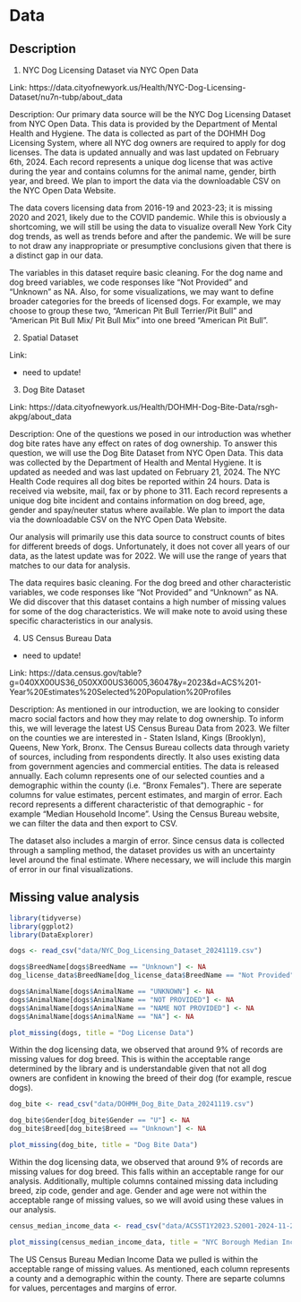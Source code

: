 # Data

## Description
1. NYC Dog Licensing Dataset via NYC Open Data

Link: https://data.cityofnewyork.us/Health/NYC-Dog-Licensing-Dataset/nu7n-tubp/about_data

Description: Our primary data source will be the NYC Dog Licensing Dataset from NYC Open Data. This data is provided by the Department of Mental Health and Hygiene.  The data is collected as part of the DOHMH Dog Licensing System, where all NYC dog owners are required to apply for dog licenses.  The data is updated annually and was last updated on February 6th, 2024. Each record represents a unique dog license that was active during the year and contains columns for the animal name, gender, birth year, and breed. We plan to import the data via the downloadable CSV on the NYC Open Data Website. 

The data covers licensing data from 2016-19 and 2023-23; it is missing 2020 and 2021, likely due to the COVID pandemic. While this is obviously a shortcoming, we will still be using the data to visualize overall New York City dog trends, as well as trends before and after the pandemic. We will be sure to not draw any inappropriate or presumptive conclusions given that there is a distinct gap in our data.

The variables in this dataset require basic cleaning. For the dog name and dog breed variables, we code responses like "Not Provided" and "Unknown" as NA. Also, for some visualizations, we may want to define broader categories for the breeds of licensed dogs. For example, we may choose to group these two, "American Pit Bull Terrier/Pit Bull" and "American Pit Bull Mix/ Pit Bull Mix" into one breed "American Pit Bull".

2. Spatial Dataset

Link: 

* need to update!

3. Dog Bite Dataset

Link: https://data.cityofnewyork.us/Health/DOHMH-Dog-Bite-Data/rsgh-akpg/about_data

Description: One of the questions we posed in our introduction was whether dog bite rates have any effect on rates of dog ownership. To answer this question, we will use the Dog Bite Dataset from NYC Open Data. This data was collected by the Department of Health and Mental Hygiene. It is updated as needed and was last updated on February 21, 2024. The NYC Health Code requires all dog bites be reported within 24 hours. Data is received via website, mail, fax or by phone to 311. Each record represents a unique dog bite incident and contains information on dog breed, age, gender and spay/neuter status where available. We plan to import the data via the downloadable CSV on the NYC Open Data Website. 

Our analysis will primarily use this data source to construct counts of bites for different breeds of dogs. Unfortunately, it does not cover all years of our data, as the latest update was for 2022. We will use the range of years that matches to our data for analysis.

The data requires basic cleaning. For the dog breed and other characteristic variables, we code responses like "Not Provided" and "Unknown" as NA. We did discover that this dataset contains a high number of missing values for some of the dog characteristics. We will make note to avoid using these specific characteristics in our analysis.

4. US Census Bureau Data

* need to update!

Link: https://data.census.gov/table?g=040XX00US36_050XX00US36005,36047&y=2023&d=ACS%201-Year%20Estimates%20Selected%20Population%20Profiles

Description: As mentioned in our introduction, we are looking to consider macro social factors and how they may relate to dog ownership. To inform this, we will leverage the latest US Census Bureau Data from 2023. We filter on the counties we are interested in - Staten Island, Kings (Brooklyn), Queens, New York, Bronx. The Census Bureau collects data through variety of sources, including from respondents directly. It also uses existing data from government agencies and commercial entities. The data is released annually. Each column represents one of our selected counties and a demographic within the county (i.e. "Bronx Females"). There are seperate columns for value estimates, percent estimates, and margin of error. Each record represents a different characteristic of that demographic - for example "Median Household Income". Using the Census Bureau website, we can filter the data and then export to CSV.

The dataset also includes a margin of error. Since census data is collected through a sampling method, the dataset provides us with an uncertainty level around the final estimate. Where necessary, we will include this margin of error in our final visualizations. 

## Missing value analysis

```r
library(tidyverse)
library(ggplot2)
library(DataExplorer)

dogs <- read_csv("data/NYC_Dog_Licensing_Dataset_20241119.csv")

dogs$BreedName[dogs$BreedName == "Unknown"] <- NA
dog_license_data$BreedName[dog_license_data$BreedName == "Not Provided"] <- NA

dogs$AnimalName[dogs$AnimalName == "UNKNOWN"] <- NA
dogs$AnimalName[dogs$AnimalName == "NOT PROVIDED"] <- NA
dogs$AnimalName[dogs$AnimalName == "NAME NOT PROVIDED"] <- NA
dogs$AnimalName[dogs$AnimalName == "NA"] <- NA

plot_missing(dogs, title = "Dog License Data")

```
Within the dog licensing data, we observed that around 9% of records are missing values for dog breed. This is within the acceptable range determined by the library and is understandable given that not all dog owners are confident in knowing the breed of their dog (for example, rescue dogs).


```r

dog_bite <- read_csv("data/DOHMH_Dog_Bite_Data_20241119.csv")

dog_bite$Gender[dog_bite$Gender == "U"] <- NA
dog_bite$Breed[dog_bite$Breed == "Unknown"] <- NA

plot_missing(dog_bite, title = "Dog Bite Data")

```
Within the dog licensing data, we observed that around 9% of records are missing values for dog breed. This falls within an acceptable range for our analysis. Additionally, multiple columns contained missing data including breed, zip code, gender and age. Gender and age were not within the acceptable range of missing values, so we will avoid using these values in our analysis. 

```r

census_median_income_data <- read_csv("data/ACSST1Y2023.S2001-2024-11-20T015529.csv")

plot_missing(census_median_income_data, title = "NYC Borough Median Income Data")

```
The US Census Bureau Median Income Data we pulled is within the acceptable range of missing values. As mentioned, each column represents a county and a demographic within the county. There are separte columns for values, percentages and margins of error. 
